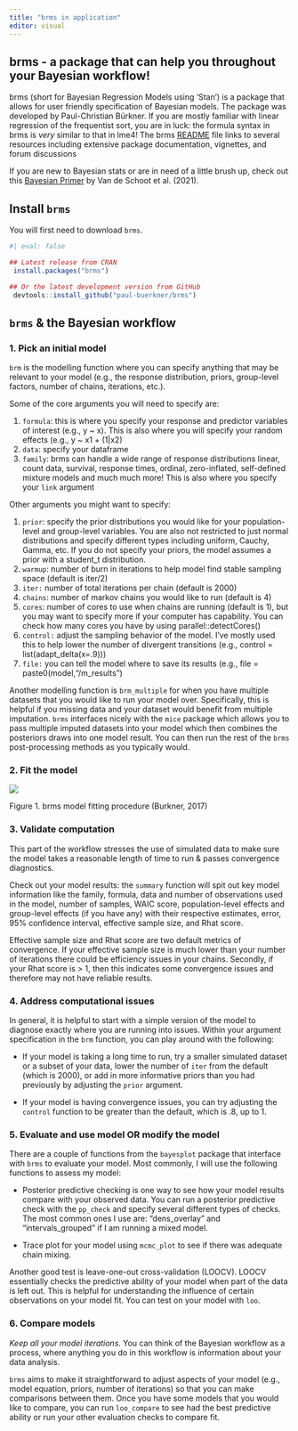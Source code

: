 ```yaml
---
title: "brms in application"
editor: visual
---
```


## brms - a package that can help you throughout your Bayesian workflow!

brms (short for Bayesian Regression Models using 'Stan') is a package that allows for user friendly specification of Bayesian models. The package was developed by Paul-Christian Bürkner. If you are mostly familiar with linear regression of the frequentist sort, you are in luck: the formula syntax in brms is *very* similar to that in lme4! The brms [README](https://cran.r-project.org/web/packages/brms/readme/README.html) file links to several resources including extensive package documentation, vignettes, and forum discussions

If you are new to Bayesian stats or are in need of a little brush up, check out this [Bayesian Primer](https://www.nature.com/articles/s43586-020-00001-2) by Van de Schoot et al. (2021).

## Install `brms`

You will first need to download `brms`.

```r
#| eval: false

## Latest release from CRAN
 install.packages("brms")

## Or the latest development version from GitHub
 devtools::install_github("paul-buerkner/brms")
```

## `brms` & the Bayesian workflow

### 1. Pick an initial model

`brm` is the modelling function where you can specify anything that may be relevant to your model (e.g., the response distribution, priors, group-level factors, number of chains, iterations, etc.).

Some of the core arguments you will need to specify are:

1.  `formula`: this is where you specify your response and predictor variables of interest (e.g., y \~ x). This is also where you will specify your random effects (e.g., y \~ x1 + (1\|x2)
2.  `data`: specify your dataframe
3.  `family`: brms can handle a wide range of response distributions linear, count data, survival, response times, ordinal, zero-inflated, self-defined mixture models and much much more! This is also where you specify your `link` argument

Other arguments you might want to specify:

1.  `prior`: specify the prior distributions you would like for your population-level and group-level variables. You are also not restricted to just normal distributions and specify different types including uniform, Cauchy, Gamma, etc. If you do not specify your priors, the model assumes a prior with a student_t distribution.
2.  `warmup`: number of burn in iterations to help model find stable sampling space (default is iter/2)
3.  `iter:` number of total iterations per chain (default is 2000)
4.  `chains`: number of markov chains you would like to run (default is 4)
5.  `cores`: number of cores to use when chains are running (default is 1), but you may want to specify more if your computer has capability. You can check how many cores you have by using parallel::detectCores()
6.  `control:` adjust the sampling behavior of the model. I've mostly used this to help lower the number of divergent transitions (e.g., control = list(adapt_delta(x=.9)))
7.  `file:` you can tell the model where to save its results (e.g., file = paste0(model,"/m_results")

Another modelling function is `brm_multiple` for when you have multiple datasets that you would like to run your model over. Specifically, this is helpful if you missing data and your dataset would benefit from multiple imputation. `brms` interfaces nicely with the `mice` package which allows you to pass multiple imputed datasets into your model which then combines the posteriors draws into one model result. You can then run the rest of the `brms` post-processing methods as you typically would.

### 2. Fit the model

![](images/Screen%20Shot%202023-11-01%20at%201.01.31%20PM.png)

Figure 1. brms model fitting procedure (Burkner, 2017)

### 3. Validate computation

This part of the workflow stresses the use of simulated data to make sure the model takes a reasonable length of time to run & passes convergence diagnostics.

Check out your model results: the `summary` function will spit out key model information like the family, formula, data and number of observations used in the model, number of samples, WAIC score, population-level effects and group-level effects (if you have any) with their respective estimates, error, 95% confidence interval, effective sample size, and Rhat score.

Effective sample size and Rhat score are two default metrics of convergence. If your effective sample size is much lower than your number of iterations there could be efficiency issues in your chains. Secondly, if your Rhat score is \> 1, then this indicates some convergence issues and therefore may not have reliable results.

### 4. Address computational issues

In general, it is helpful to start with a simple version of the model to diagnose exactly where you are running into issues. Within your argument specification in the `brm` function, you can play around with the following:

-   If your model is taking a long time to run, try a smaller simulated dataset or a subset of your data, lower the number of `iter` from the default (which is 2000), or add in more informative priors than you had previously by adjusting the `prior` argument.

-   If your model is having convergence issues, you can try adjusting the `control` function to be greater than the default, which is .8, up to 1.

### 5. Evaluate and use model OR modify the model

There are a couple of functions from the `bayesplot` package that interface with `brms` to evaluate your model. Most commonly, I will use the following functions to assess my model:

-   Posterior predictive checking is one way to see how your model results compare with your observed data. You can run a posterior predictive check with the `pp_check` and specify several different types of checks. The most common ones I use are: "dens_overlay" and "intervals_grouped" if I am running a mixed model.

-   Trace plot for your model using `mcmc_plot` to see if there was adequate chain mixing.

Another good test is leave-one-out cross-validation (LOOCV). LOOCV essentially checks the predictive ability of your model when part of the data is left out. This is helpful for understanding the influence of certain observations on your model fit. You can test on your model with `loo`.

### 6. Compare models

*Keep all your model iterations.* You can think of the Bayesian workflow as a process, where anything you do in this workflow is information about your data analysis.

`brms` aims to make it straightforward to adjust aspects of your model (e.g., model equation, priors, number of iterations) so that you can make comparisons between them. Once you have some models that you would like to compare, you can run `loo_compare` to see had the best predictive ability or run your other evaluation checks to compare fit.

## 
